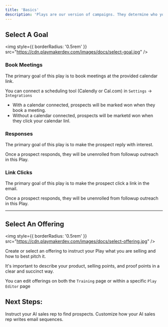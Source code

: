 ```yaml
---
title: 'Basics'
description: 'Plays are our version of campaigns. They determine who you are selling to, what you are selling, and how to approach selling it.'
---
```


## Select A Goal

<img
  style={{ borderRadius: '0.5rem' }}
  src="https://cdn.playmakerdev.com/images/docs/select-goal.jpg"
/>

### Book Meetings

The primary goal of this play is to book meetings at the provided calendar link.

You can connect a scheduling tool (Calendly or Cal.com) in `Settings` -> `Integrations`
- With a calendar connected, prospects will be marked won when they book a meeting. 
- Without a calendar connected, prospects will be marketd won when they click your calendar linl.


### Responses

The primary goal of this play is to make the prospect reply with interest.

Once a prospect responds, they will be unenrolled from followup outreach in this Play.


### Link Clicks

The primary goal of this play is to make the prospect click a link in the email.

Once a prospect responds, they will be unenrolled from followup outreach in this Play.


----


## Select An Offering

<img
  style={{ borderRadius: '0.5rem' }}
  src="https://cdn.playmakerdev.com/images/docs/select-offering.jpg"
/>

Create or select an offering to instruct your Play what you are selling and how to best pitch it.

It's important to describe your product, selling points, and proof points in a clear and succinct way.

You can edit offerings on both the `Training` page or within a specific `Play Editor` page

## Next Steps:

<CardGroup cols={2}>
  <Card
    title="Prospecting"
    icon="magnifying-glass"
    href="/plays/prospecting"
  >
    Instruct your AI sales rep to find prospects.
  </Card>
  <Card
    title="Outreach"
    icon="pen"
    href="/plays/outreach"
  >
    Customize how your AI sales rep writes email sequences.
  </Card>
</CardGroup>
